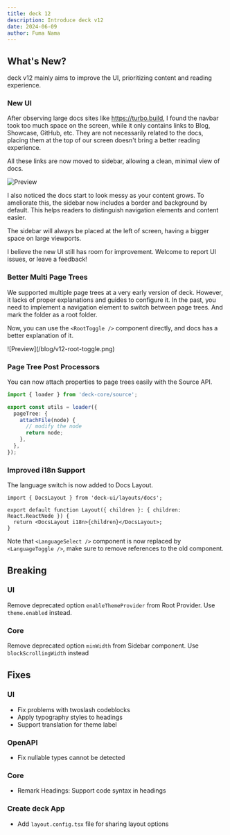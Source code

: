 ```yaml
---
title: deck 12
description: Introduce deck v12
date: 2024-06-09
author: Fuma Nama
---
```


## What's New?

deck v12 mainly aims to improve the UI, prioritizing content and reading experience.

### New UI

After observing large docs sites like https://turbo.build, I found the navbar took too much space on the screen, while it only contains links to Blog, Showcase, GitHub, etc.
They are not necessarily related to the docs, placing them at the top of our screen doesn't bring a better reading experience.

All these links are now moved to sidebar, allowing a clean, minimal view of docs.

![Preview](/blog/v12.png)

I also noticed the docs start to look messy as your content grows. To ameliorate this, the sidebar now includes a border and background by default.
This helps readers to distinguish navigation elements and content easier.

The sidebar will always be placed at the left of screen, having a bigger space on large viewports.

I believe the new UI still has room for improvement. Welcome to report UI issues, or leave a feedback!

### Better Multi Page Trees

We supported multiple page trees at a very early version of deck. However, it lacks of proper explanations and guides to configure it.
In the past, you need to implement a navigation element to switch between page trees. And mark the folder as a root folder.

Now, you can use the `<RootToggle />` component directly, and docs has a better explanation of it.

<div className="flex flex-row justify-center mx-auto max-w-[300px]">
  ![Preview](/blog/v12-root-toggle.png)
</div>

### Page Tree Post Processors

You can now attach properties to page trees easily with the Source API.

```ts
import { loader } from 'deck-core/source';

export const utils = loader({
  pageTree: {
    attachFile(node) {
      // modify the node
      return node;
    },
  },
});
```

### Improved i18n Support

The language switch is now added to Docs Layout.

```tsx
import { DocsLayout } from 'deck-ui/layouts/docs';

export default function Layout({ children }: { children: React.ReactNode }) {
  return <DocsLayout i18n>{children}</DocsLayout>;
}
```

Note that `<LanguageSelect />` component is now replaced by `<LanguageToggle />`, make sure to remove references to the old component.

## Breaking

### UI

Remove deprecated option `enableThemeProvider` from Root Provider. Use `theme.enabled` instead.

### Core

Remove deprecated option `minWidth` from Sidebar component. Use `blockScrollingWidth` instead

## Fixes

### UI

- Fix problems with twoslash codeblocks
- Apply typography styles to headings
- Support translation for theme label

### OpenAPI

- Fix nullable types cannot be detected

### Core

- Remark Headings: Support code syntax in headings

### Create deck App

- Add `layout.config.tsx` file for sharing layout options
